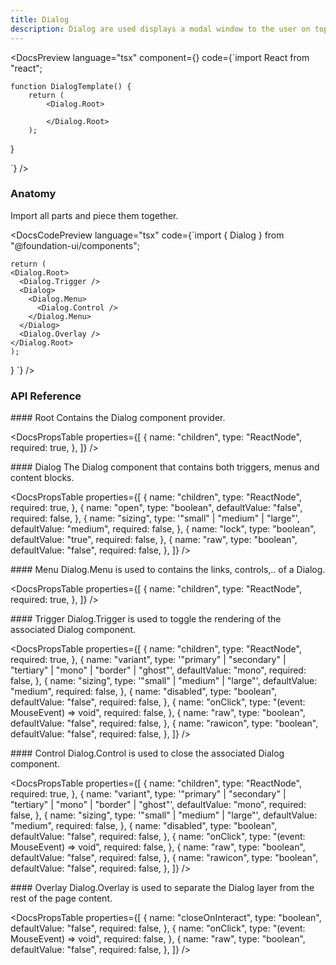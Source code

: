 ```yaml
---
title: Dialog
description: Dialog are used displays a modal window to the user on top of the current layer.
---
```


<DocsSection>

<DocsPreview
  language="tsx"
  component={<DialogTemplate />}
  code={`import React from "react";

    function DialogTemplate() {
        return (
            <Dialog.Root>

            </Dialog.Root>
        );

}

`}
/>

</DocsSection>

<DocsSection>

### Anatomy

<DocsTextBlock className="m-b-medium-60">
  Import all parts and piece them together.
</DocsTextBlock>

<DocsCodePreview
  language="tsx"
  code={`import { Dialog } from "@foundation-ui/components";

    return (
    <Dialog.Root>
      <Dialog.Trigger />
      <Dialog>
        <Dialog.Menu>
          <Dialog.Control />
        </Dialog.Menu>
      </Dialog>
      <Dialog.Overlay />
    </Dialog.Root>
    );
}
`} />

</DocsSection>

### API Reference

<DocsSection className="m-y-large-10">
#### Root

<DocsTextBlock className="m-b-medium-60">
  Contains the Dialog component provider.
</DocsTextBlock>

<DocsPropsTable
  properties={[
    {
      name: "children",
      type: "ReactNode",
      required: true,
    },
  ]}
/>
</DocsSection>

<DocsSection className="m-y-large-10">
#### Dialog

<DocsTextBlock className="m-b-medium-60">
  The Dialog component that contains both triggers, menus and content blocks.
</DocsTextBlock>

<DocsPropsTable
  properties={[
    {
      name: "children",
      type: "ReactNode",
      required: true,
    },
    {
      name: "open",
      type: "boolean",
      defaultValue: "false",
      required: false,
    },
    {
      name: "sizing",
      type: '"small" | "medium" | "large"',
      defaultValue: "medium",
      required: false,
    },
    {
      name: "lock",
      type: "boolean",
      defaultValue: "true",
      required: false,
    },
    {
      name: "raw",
      type: "boolean",
      defaultValue: "false",
      required: false,
    },
  ]}
/>

</DocsSection>

<DocsSection className="m-y-large-10">
#### Menu

<DocsTextBlock className="m-b-medium-60">
  Dialog.Menu is used to contains the links, controls,.. of a Dialog.
</DocsTextBlock>

<DocsPropsTable
  properties={[
    {
      name: "children",
      type: "ReactNode",
      required: true,
    },
  ]}
/>

</DocsSection>

<DocsSection className="m-y-large-10">
#### Trigger

<DocsTextBlock className="m-b-medium-60">
  Dialog.Trigger is used to toggle the rendering of the associated Dialog
  component.
</DocsTextBlock>

<DocsPropsTable
  properties={[
    {
      name: "children",
      type: "ReactNode",
      required: true,
    },
    {
      name: "variant",
      type: '"primary" | "secondary" | "tertiary" | "mono" | "border" | "ghost"',
      defaultValue: "mono",
      required: false,
    },
    {
      name: "sizing",
      type: '"small" | "medium" | "large"',
      defaultValue: "medium",
      required: false,
    },
    {
      name: "disabled",
      type: "boolean",
      defaultValue: "false",
      required: false,
    },
    {
      name: "onClick",
      type: "(event: MouseEvent<HTMLButtonElement>) => void",
      required: false,
    },
    {
      name: "raw",
      type: "boolean",
      defaultValue: "false",
      required: false,
    },
    {
      name: "rawicon",
      type: "boolean",
      defaultValue: "false",
      required: false,
    },
  ]}
/>

</DocsSection>

<DocsSection className="m-y-large-10">
#### Control

<DocsTextBlock className="m-b-medium-60">
  Dialog.Control is used to close the associated Dialog component.
</DocsTextBlock>

<DocsPropsTable
  properties={[
    {
      name: "children",
      type: "ReactNode",
      required: true,
    },
    {
      name: "variant",
      type: '"primary" | "secondary" | "tertiary" | "mono" | "border" | "ghost"',
      defaultValue: "mono",
      required: false,
    },
    {
      name: "sizing",
      type: '"small" | "medium" | "large"',
      defaultValue: "medium",
      required: false,
    },
    {
      name: "disabled",
      type: "boolean",
      defaultValue: "false",
      required: false,
    },
    {
      name: "onClick",
      type: "(event: MouseEvent<HTMLButtonElement>) => void",
      required: false,
    },
    {
      name: "raw",
      type: "boolean",
      defaultValue: "false",
      required: false,
    },
    {
      name: "rawicon",
      type: "boolean",
      defaultValue: "false",
      required: false,
    },
  ]}
/>

</DocsSection>

<DocsSection className="m-y-large-10">
#### Overlay

<DocsTextBlock className="m-b-medium-60">
  Dialog.Overlay is used to separate the Dialog layer from the rest of the page
  content.
</DocsTextBlock>

<DocsPropsTable
  properties={[
    {
      name: "closeOnInteract",
      type: "boolean",
      defaultValue: "false",
      required: false,
    },
    {
      name: "onClick",
      type: "(event: MouseEvent<HTMLDivElement>) => void",
      required: false,
    },
    {
      name: "raw",
      type: "boolean",
      defaultValue: "false",
      required: false,
    },
  ]}
/>

</DocsSection>

<DocsFooter
  prev="/docs/components/collapsible"
  next="/docs/components/divider"
/>
